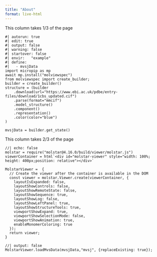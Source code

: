 ```yaml
---
title: "About"
format: live-html
---
```



<style>
.molstar-viewer {
    display: flex;
    position: relative;
    width: 100%;
}
</style>
<link rel="stylesheet" type="text/css" href="https://cdn.jsdelivr.net/npm/molstar@latest/build/viewer/molstar.css" />


::: {.grid}

::: {.g-col-6}
This column takes 1/3 of the page
```pyodide
#| autorun: true
#| edit: true
#| output: false
#| warning: false
#| startover: false
#| envir:	"example"
#| define:
#|   - mvsjData
import micropip as mp
await mp.install("molviewspec")
from molviewspec import create_builder;
builder = create_builder()
structure = (builder
    .download(url="https://www.ebi.ac.uk/pdbe/entry-files/download/1cbs_updated.cif")
    .parse(format="mmcif")
    .model_structure()
    .component()
    .representation()
    .color(color="blue")
)

mvsjData = builder.get_state()
```

:::

::: {.g-col-6}
This column takes 2/3 of the page
```ojs
//| echo: false
molstar = require("molstar@4.16.0/build/viewer/molstar.js")
viewerContainer = html`<div id="molstar-viewer" style="width: 100%; height: 400px;position: relative"></div>`

MolstarViewer =  {
  // Create the viewer after the container is available in the DOM
  const viewer = molstar.Viewer.create(viewerContainer, {
    layoutIsExpanded: false,
    layoutShowControls: false,
    layoutShowRemoteState: false,
    layoutShowSequence: true,
    layoutShowLog: false,
    layoutShowLeftPanel: true,
    layoutShowStructureTools: true,
    viewportShowExpand: true,
    viewportShowSelectionMode: false,
    viewportShowAnimation: true,
    enableMonomerColoring: true
  });
  return viewer;
}
```

```ojs
//| output: false
MolstarViewer.loadMvsData(mvsjData,"mvsj", {replaceExisting: true});
```

:::

:::
